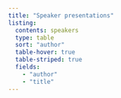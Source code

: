 ```yaml
---
title: "Speaker presentations"
listing:
  contents: speakers
  type: table
  sort: "author"
  table-hover: true
  table-striped: true
  fields: 
    - "author"
    - "title"
---
```

